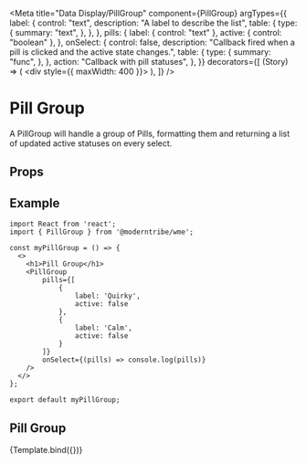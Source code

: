 
<Meta
	title="Data Display/PillGroup"
	component={PillGroup}
	argTypes={{
		label: {
			control: "text",
			description: "A label to describe the list",
			table: {
				type: {
					summary: "text",
				},
			},
		},
		pills: {
			label: { control: "text" },
			active: { control: "boolean" },
		},
		onSelect: {
			control: false,
			description:
				"Callback fired when a pill is clicked and the active state changes.",
			table: {
				type: {
					summary: "func",
				},
			},
			action: "Callback with pill statuses",
		},
	}}
	decorators={[
		(Story) => (
			<div style={{ maxWidth: 400 }}>
				<Story />
			</div>
		),
	]}
/>


# Pill Group

A PillGroup will handle a group of Pills, formatting them and returning a list of updated active statuses on every select.

## Props

<ArgsTable story="." />

## Example

```
import React from 'react';
import { PillGroup } from '@moderntribe/wme';

const myPillGroup = () => {
  <>
    <h1>Pill Group</h1>
    <PillGroup
		pills={[
			{
				label: 'Quirky',
				active: false
			},
			{
				label: 'Calm',
				active: false
			}
		]}
		onSelect={(pills) => console.log(pills)}
    />
  </>
};

export default myPillGroup;
```

## Pill Group

<Canvas>
	<Story
		name="PillGroup"
		args={{
			label: "Describe your personality",
			pills: [
				{
					label: "Quirky",
					active: false,
				},
				{
					label: "Calm",
					active: false,
				},
				{
					label: "Spicy",
					active: false,
				},
				{
					label: "Classic",
					active: false,
				},
				{
					label: "Lorum",
					active: true,
				},
				{
					label: "Ipsum",
					active: true,
				},
				{
					label: "Elegant",
					active: false,
				},
				{
					label: "Dolor",
					active: false,
				},
				{
					label: "Justo",
					active: false,
				},
				{
					label: "Elit",
					active: false,
				},
			],
		}}
	>
		{Template.bind({})}
	</Story>
</Canvas>
